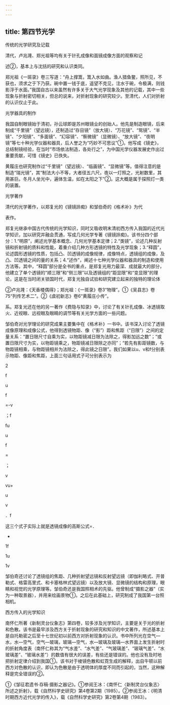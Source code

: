 ```yaml
---
---
---
```

title: 第四节光学
---



传统的光学研究及记载

清代，卢兆漋、郑光祖等均有关于针孔成像和面镜成像方面的观察和记

述②，基本上与沈括的研究和认识类同。

郑光祖《一斑录》卷三写道：“舟上撑篙，篙入水如曲。渔人猎鱼鳖，照所见，不获也，须求之于下乃获。碗中置一钱于底，遥望不克见，注水于碗，令极满，则钱影浮于水面。”我国自古以来虽然有许多关于大气光学现象及其他的记载，其中一些现象与折射密切相关，但总的说来，对折射现象的研究较少。至清代，人们对折射的认识仅止于此。

光学器具的制作

我国自制眼镜始于清初，孙云球即是苏州眼镜业的创始人。他先是制造眼镜，后来制成“千里镜”（望远镜），还制造过“存目镜”（放大镜）、“万花镜”、“鸳镜”、“半镜”、“夕阳镜”、“多面镜”、“幻容镜”、“察微镜”（显微镜）、“放大镜”、“夜明镜”等七十种光学仪器和器具，后人誉之为“巧妙不可思议”①。他写成《镜史》，总结制镜经验，在当时“市场依法制造，各处行之”，为中国光学仪器发展史作出过重要贡献，可惜《镜史》已佚失。

黄履庄也研究制作过“千里镜”（望远镜）、“临画镜”、“显微镜”等。值得注意的是制造“瑞光镜”，其“制法大小不等，大者径五六尺，夜以一灯照之，光射数里，其用甚巨。冬月人坐光中，遍体生温，如在太阳之下”②。这大概是属于探照灯一类的装置。

光学著作

清代的光学著作，以郑复光的《镜镜詅痴》和邹伯奇的《格术补》为代

表作。

郑复光继承中国古代传统的光学知识，同时又吸收明末清初西方传入我国的近代光学知识，加以研究并融会贯通，写成几何光学专著《镜镜詅痴》。该书分四个部分：1.“明原”，阐述光学基本概念、几何光学基本定律；2.“类镜”，论述几种反射镜和折射镜的质料和性能，着重介绍几种方形透镜的特性及光学现象；3.“释圆”，论述圆形透镜的性质，包括凸、凹透镜的成像规律，成像特点，透镜组的成像，及凸、凹透镜之间的量的关系；4.“述作”，阐述十七种光学仪器和器具的制造和使用方法等。其中，“释圆”部分是全书的重点，是郑复光用力最深、成就最大的部分，他建立了单个透镜的“顺三限”和“侧三限”以及透镜组的“距显限”和“变显限”的理论，这是在当时闭关锁国时代，郑复光独自试验和研究建立起来的独特的理论体

②卢兆漋：《天香楼偶得》；郑光祖：《一斑录》卷3“物理”。①《吴县志》卷75“列传艺术二”。②《虞初新志》卷6“黄履庄小传”。

系。郑复光还在他的另一著作《费隐与知录》中，讨论了有关针孔成像、冰透镜取火、近视眼、远视眼及眼睛的调节等有关光学方面的一些问题。

邹伯奇对光学理论的研究成果主要集中在《格术补》一书中。该书深入讨论了透镜成像原理和成像公式，他得到透镜物距、像（“影”）距和焦距（“日限”）之间的定量关系：“置日限尺寸自乘为实，以物距镜减日限为法除之，得影加远之数”；“或置日限尺寸为实，以物距镜乘之，物距镜减日限除之亦同”；“若先有影距镜数，与物距镜相乘，与物距镜相并为法除之，得此镜之日限”。我们如果以u、v和f分别表示物距、像距和焦距，上面三句话用式子可分别表示为

2

f

u

f

=-v

；f

fu

u

f

=

；

v

vu+

u

v

．f

这三个式子实际上就是透镜成像的高斯公式=．

+

1f

1u

1v

邹伯奇还讨论了透镜组的焦距、几种折射望远镜和反射望远镜（即伽利略式、开普勒式、格雷高里式、和卡塞格林式望远镜）以及放大镜、显微镜的结构和原理，眼睛和视觉的光学原理等。邹伯奇还是我国照相术的先驱。他曾制成“摄影之器”（实为一种取景器），并用来绘画景物①。之后在此基础上，研究制成了我国第一台照相机。

西方传入的光学知识

南怀仁所著《新制灵台仪象志》第四卷，较多涉及光学知识，主要是关于光的折射和色散。该书是最早涉及西方关于折射现象的研究和知识的中文著作，所述基本上是自托勒密之后至十七世纪初以前西方对折射现象的认识。书中所列光在空气—水，水—空气，空气—玻璃，玻璃—空气，水—玻璃及玻璃—水界面上发生折射时的折射角度表（南怀仁称其为“气水差”、“水气差”、“气玻璃差”、“玻璃气差”、“水玻璃差”、“玻璃水差”）的数值有很大的误差，有些还是错误的。他也没有及时地把折射定律介绍到我国①。该书对于棱镜色散和虹霓生成的解释，出自牛顿以前西方对色散的认识，即认为色散是由于透明体的厚度不同而引起的，当然，这种解释是完全错误的②。

①《邹征君遗书·存稿·摄影之器记》。①参阅王冰：《南怀仁〈新制灵台仪象志〉所述之折射》，载《自然科学史研究》第4卷第2期（1985）。②参阅王冰：《明清时期西方近代光学的传入》，载《自然科学史研究》第2卷第4期（1983）。